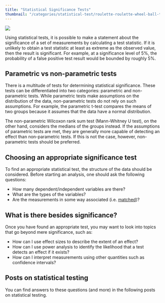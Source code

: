 ```yaml
---
title: "Statistical Significance Tests"
thumbnail: "/categories/statistical-test/roulette-roulette-wheel-ball-turn_avatar.jpg"
---
```

<img src="roulette-roulette-wheel-ball-turn_avatar.jpg"/>

Using statistical tests, it is possible to make a statement about the significance of a set of measurements by calculating a test statistic. If it is unlikely to obtain a test statistic at least as extreme as the observed value, then the result is significant. For example, at a significance level of 5%, the probability of a false positive test result would be bounded by roughly 5%.

## Parametric vs non-parametric tests
There is a multitude of tests for determining statistical significance. These tests can be differentiated into two categories: parametric and non-parametric tests. While parametric tests make assumptions on the distribution of the data,  non-parametric tests do not rely on such assumptions. For example, the parametric t-test compares the means of two groups because it assumes that the data have a normal distribution. 

The non-parametric Wilcoxon rank sum test (Mann-Whitney U test), on the other hand, considers the medians of the groups instead. If the assumptions of parametric tests are met, they are generally more capable of detecting an effect than non-parametric tests. If this is not the case, however, non-parametric tests should be preferred.

## Choosing an appropriate significance test
To find an appropriate statistical test, the structure of the data should be considered. Before starting an analysis, one should ask the following questions:

* How many dependent/independent variables are there?
* What are the types of the variables?
* Are the measurements in some way associated (i.e. [matched](/tags/matched-data/))?

## What is there besides significance?

Once you have found an appropriate test, you may want to look into topics that go beyond mere significance, such as:

* How can I use effect sizes to describe the extent of an effect?
* How can I use power analysis to identify the likelihood that a test detects an effect if it exists?
* How can I interpret measurements using other quantities such as confidence intervals?

## Posts on statistical testing

You can find answers to these questions (and more) in the following posts on statistical testing.
